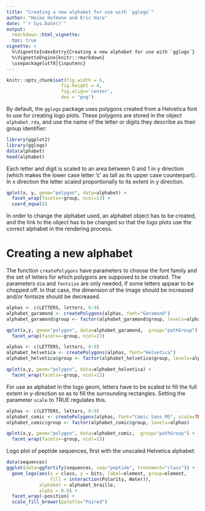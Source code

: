 ```yaml
---
title: "Creating a new alphabet for use with `gglogo`"
author: "Heike Hofmann and Eric Hare"
date: "`r Sys.Date()`"
output:
  rmarkdown::html_vignette:
  toc: true
vignette: >
  %\VignetteIndexEntry{Creating a new alphabet for use with `gglogo`}
  %\VignetteEngine{knitr::rmarkdown}
  \usepackage[utf8]{inputenc}
---
```



  ```r

knitr::opts_chunk$set(fig.width = 6,
                      fig.height = 4,
                      fig.align='center',
                      dev = "png")

```

By default, the `gglogo` package uses polygons created from a Helvetica font to use for creating logo plots. These polygons are stored in the object `alphabet.rda`, and use the name of the letter or digits they describe as their group identifier:

```r
library(ggplot2)
library(gglogo)
data(alphabet)
head(alphabet)
```
Each letter and digit is scaled to an area between 0 and 1 in y direction (which makes the lower case letter 'c' as tall as its upper case counterpart). In x direction the letter scaled proportionally to its extent in y direction. 
```r
qplot(x, y, geom="polygon", data=alphabet) + 
  facet_wrap(facets=~group, ncol=13) +
  coord_equal()
```

In order to change the alphabet used, an alphabet object has to be created, and the link to the object has to be changed so that the logo plots use the correct alphabet in the rendering process.

# Creating a new alphabet

The function `createPolygons` have parameters to choose the font family and the set of letters for which polygons are supposed to be created. 
The parameters `dim` and `fontsize` are only needed, if some letters appear to be chopped off. In that case, the dimension of the image should be increased and/or fontsize should be decreased.
```r
alphas <- c(LETTERS, letters, 0:9)
alphabet_garamond <- createPolygons(alphas, font="Garamond")
alphabet_garamond$group <- factor(alphabet_garamond$group, levels=alphas)

qplot(x,y, geom="polygon", data=alphabet_garamond,  group="pathGroup") +
  facet_wrap(facets=~group, ncol=13)
```

```r
alphas <- c(LETTERS, letters, 0:9)
alphabet_helvetica <- createPolygons(alphas, font="Helvetica")
alphabet_helvetica$group <- factor(alphabet_helvetica$group, levels=alphas)

qplot(x,y, geom="polygon", data=alphabet_helvetica) +
  facet_wrap(facets=~group, ncol=13)
```

For use as alphabet in the logo geom, letters have to be scaled to fill the full extent in y-direction so as to fill the surrounding rectangles.
Setting the parameter `scale` to TRUE regulates this.
```r
alphas <- c(LETTERS, letters, 0:9)
alphabet_comic <- createPolygons(alphas, font="Comic Sans MS", scale=TRUE)
alphabet_comic$group <- factor(alphabet_comic$group, levels=alphas)

qplot(x,y, geom="polygon", data=alphabet_comic,  group="pathGroup") +
  facet_wrap(facets=~group, ncol=13)
```

Logo plot of peptide sequences, first with the unscaled Helvetica alphabet:
```r
data(sequences)
ggplot(data=ggfortify(sequences, seq="peptide", treatment="class")) +
  geom_logo(aes(x = class, y = bits, label=element, group=element, 
                fill = interaction(Polarity, Water)), 
            alphabet = alphabet_braille, 
            alpha = 0.8) +
  facet_wrap(~position) +
  scale_fill_brewer(palette="Paired")

```

